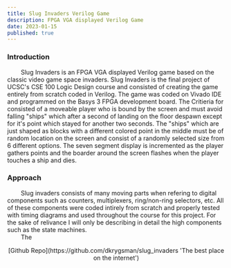 ```yaml
---
title: Slug Invaders Verilog Game  
description: FPGA VGA displayed Verilog Game
date: 2023-01-15
published: true
---
```


### Introduction 

&nbsp;&nbsp;&nbsp;&nbsp;&nbsp;&nbsp;&nbsp;&nbsp;Slug Invaders is an FPGA VGA displayed Verilog game based on the classic video game space invaders. Slug Invaders is the final project of UCSC's CSE 100 Logic Design course and consisted of creating the game entirely from scratch coded in Verilog. The game was coded on Vivado IDE and programmed on the Basys 3 FPGA development board. The Critieria for consisted of a moveable player who is bound by the screen and must avoid falling "ships" which after a second of landing on the floor despawn except for it's point which stayed for another two seconds. The "ships" which are just shaped as blocks with a different colored point in the middle must be of random location on the screen and consist of a randomly selected size from 6 different options. The seven segment display is incremented as the player gathers points and the boarder around the screen flashes when the player touches a ship and dies. 

### Approach

&nbsp;&nbsp;&nbsp;&nbsp;&nbsp;&nbsp;&nbsp;&nbsp;Slug invaders consists of many moving parts when refering to digital components such as counters, multiplexers, ring/non-ring selectors, etc. All of these components were coded intirely from scratch and properly tested with timing diagrams and used throughout the course for this project. For the sake of relivance I will only be describing in detail the high components such as the state machines. \
&nbsp;&nbsp;&nbsp;&nbsp;&nbsp;&nbsp;&nbsp;&nbsp;The

<p align="center">
    [Github Repo](https://github.com/dkrygsman/slug_invaders 'The best place on the internet')
</p>
